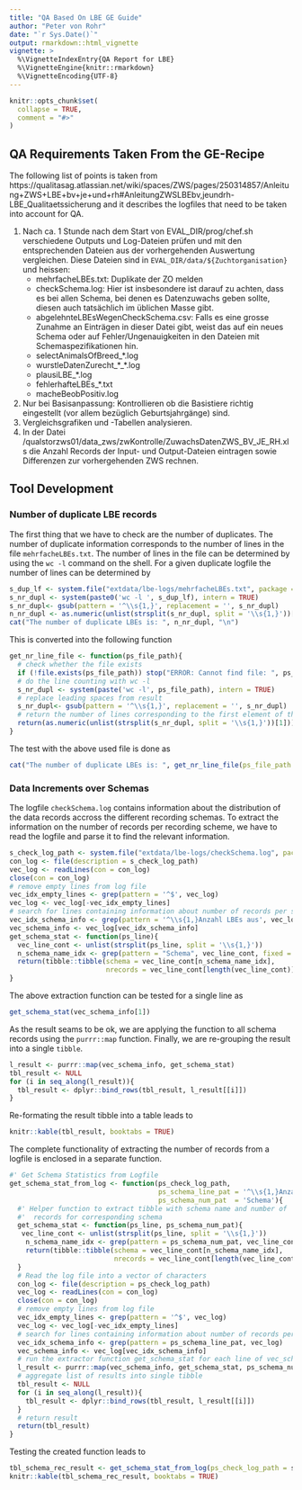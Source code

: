 ```yaml
---
title: "QA Based On LBE GE Guide"
author: "Peter von Rohr"
date: "`r Sys.Date()`"
output: rmarkdown::html_vignette
vignette: >
  %\VignetteIndexEntry{QA Report for LBE}
  %\VignetteEngine{knitr::rmarkdown}
  %\VignetteEncoding{UTF-8}
---
```


```r
knitr::opts_chunk$set(
  collapse = TRUE,
  comment = "#>"
)
```

## QA Requirements Taken From the GE-Recipe
The following list of points is taken from https://qualitasag.atlassian.net/wiki/spaces/ZWS/pages/250314857/Anleitung+ZWS+LBE+bv+je+und+rh#AnleitungZWSLBEbv,jeundrh-LBE_Qualitaetssicherung and it describes the logfiles that need to be taken into account for QA. 

1. Nach ca. 1 Stunde nach dem Start von EVAL_DIR/prog/chef.sh verschiedene Outputs und Log-Dateien prüfen und mit den entsprechenden Dateien aus der vorhergehenden Auswertung vergleichen. Diese Dateien sind in `EVAL_DIR/data/${Zuchtorganisation}` und heissen:
    + mehrfacheLBEs.txt: Duplikate der ZO melden
    + checkSchema.log: Hier ist insbesondere ist darauf zu achten, dass es bei allen Schema, bei denen es Datenzuwachs geben sollte, diesen auch tatsächlich im üblichen Masse gibt.
    + abgelehnteLBEsWegenCheckSchema.csv: Falls es eine grosse Zunahme an Einträgen in dieser Datei gibt, weist das auf ein neues Schema oder auf Fehler/Ungenauigkeiten in den Dateien mit Schemaspezifikationen hin.
    + selectAnimalsOfBreed_*.log
    + wurstleDatenZurecht_*_*.log
    + plausiLBE_*.log
    + fehlerhafteLBEs_*.txt
    + macheBeobPositiv.log
2. Nur bei Basisanpassung: Kontrollieren ob die Basistiere richtig eingestellt (vor allem bezüglich Geburtsjahrgänge) sind.
3. Vergleichsgrafiken und -Tabellen analysieren.
4. In der Datei /qualstorzws01/data_zws/zwKontrolle/ZuwachsDatenZWS_BV_JE_RH.xls die Anzahl Records der Input- und Output-Dateien eintragen sowie Differenzen zur vorhergehenden ZWS rechnen.


## Tool Development
### Number of duplicate LBE records
The first thing that we have to check are the number of duplicates. The number of duplicate information corresponds to the number of lines in the file `mehrfacheLBEs.txt`. The number of lines in the file can be determined by using the `wc -l` command on the shell. For a given duplicate logfile the number of lines can be determined by

```r
s_dup_lf <- system.file("extdata/lbe-logs/mehrfacheLBEs.txt", package = 'zwsroutinetools')
s_nr_dupl <- system(paste0('wc -l ', s_dup_lf), intern = TRUE)
s_nr_dupl<- gsub(pattern = '^\\s{1,}', replacement = '', s_nr_dupl)
n_nr_dupl <- as.numeric(unlist(strsplit(s_nr_dupl, split = '\\s{1,}'))[1])
cat("The number of duplicate LBEs is: ", n_nr_dupl, "\n")
```

This is converted into the following function

```r
get_nr_line_file <- function(ps_file_path){
  # check whether the file exists
  if (!file.exists(ps_file_path)) stop("ERROR: Cannot find file: ", ps_file_path)
  # do the line counting with wc -l
  s_nr_dupl <- system(paste('wc -l', ps_file_path), intern = TRUE)
  # replace leading spaces from result
  s_nr_dupl<- gsub(pattern = '^\\s{1,}', replacement = '', s_nr_dupl)
  # return the number of lines corresponding to the first element of the result as a number
  return(as.numeric(unlist(strsplit(s_nr_dupl, split = '\\s{1,}'))[1]))
}
```

The test with the above used file is done as

```r
cat("The number of duplicate LBEs is: ", get_nr_line_file(ps_file_path = s_dup_lf), "\n")
```


### Data Increments over Schemas
The logfile `checkSchema.log` contains information about the distribution of the data records accross the different recording schemas. To extract the information on the number of records per recording scheme, we have to read the logfile and parse it to find the relevant information.

```r
s_check_log_path <- system.file("extdata/lbe-logs/checkSchema.log", package = 'zwsroutinetools')
con_log <- file(description = s_check_log_path)
vec_log <- readLines(con = con_log)
close(con = con_log)
# remove empty lines from log file
vec_idx_empty_lines <- grep(pattern = '^$', vec_log)
vec_log <- vec_log[-vec_idx_empty_lines]
# search for lines containing information about number of records per schema
vec_idx_schema_info <- grep(pattern = '^\\s{1,}Anzahl LBEs aus', vec_log)
vec_schema_info <- vec_log[vec_idx_schema_info]
get_schema_stat <- function(ps_line){
  vec_line_cont <- unlist(strsplit(ps_line, split = '\\s{1,}'))
  n_schema_name_idx <- grep(pattern = "Schema", vec_line_cont, fixed = TRUE) + 1
  return(tibble::tibble(schema = vec_line_cont[n_schema_name_idx], 
                        nrecords = vec_line_cont[length(vec_line_cont)]))
}
```

The above extraction function can be tested for a single line as 

```r
get_schema_stat(vec_schema_info[1])
```

As the result seams to be ok, we are applying the function to all schema records using the `purrr::map` function. Finally, we are re-grouping the result into a single `tibble`. 

```r
l_result <- purrr::map(vec_schema_info, get_schema_stat)
tbl_result <- NULL
for (i in seq_along(l_result)){
  tbl_result <- dplyr::bind_rows(tbl_result, l_result[[i]])
}
```

Re-formating the result tibble into a table leads to 

```r
knitr::kable(tbl_result, booktabs = TRUE)
```

The complete functionality of extracting the number of records from a logfile is enclosed in a separate function. 

```r
#' Get Schema Statistics from Logfile
get_schema_stat_from_log <- function(ps_check_log_path, 
                                     ps_schema_line_pat = '^\\s{1,}Anzahl LBEs aus',
                                     ps_schema_num_pat  = 'Schema'){
  #' Helper function to extract tibble with schema name and number of 
  #'  records for corresponding schema
  get_schema_stat <- function(ps_line, ps_schema_num_pat){
   vec_line_cont <- unlist(strsplit(ps_line, split = '\\s{1,}'))
    n_schema_name_idx <- grep(pattern = ps_schema_num_pat, vec_line_cont, fixed = TRUE) + 1
    return(tibble::tibble(schema = vec_line_cont[n_schema_name_idx], 
                          nrecords = vec_line_cont[length(vec_line_cont)]))
  }
  # Read the log file into a vector of characters
  con_log <- file(description = ps_check_log_path)
  vec_log <- readLines(con = con_log)
  close(con = con_log)
  # remove empty lines from log file
  vec_idx_empty_lines <- grep(pattern = '^$', vec_log)
  vec_log <- vec_log[-vec_idx_empty_lines]
  # search for lines containing information about number of records per schema
  vec_idx_schema_info <- grep(pattern = ps_schema_line_pat, vec_log)
  vec_schema_info <- vec_log[vec_idx_schema_info]
  # run the extractor function get_schema_stat for each line of vec_schema_info
  l_result <- purrr::map(vec_schema_info, get_schema_stat, ps_schema_num_pat)
  # aggregate list of results into single tibble
  tbl_result <- NULL
  for (i in seq_along(l_result)){
    tbl_result <- dplyr::bind_rows(tbl_result, l_result[[i]])
  }
  # return result
  return(tbl_result)
}
```

Testing the created function leads to 

```r
tbl_schema_rec_result <- get_schema_stat_from_log(ps_check_log_path = s_check_log_path)
knitr::kable(tbl_schema_rec_result, booktabs = TRUE)
```

